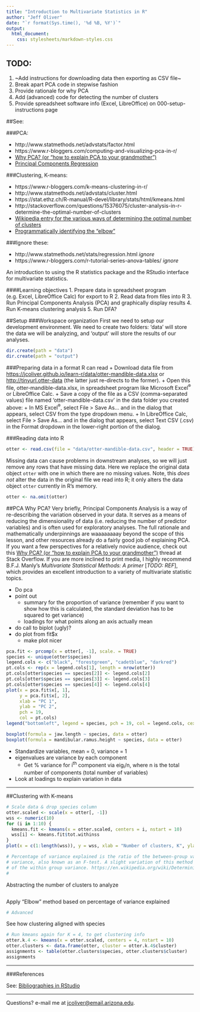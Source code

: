 ```yaml
---
title: "Introduction to Multivariate Statistics in R"
author: "Jeff Oliver"
date: "`r format(Sys.time(), '%d %B, %Y')`"
output: 
  html_document:
    css: stylesheets/markdown-styles.css
---
```


## TODO:
1. ~Add instructions for downloading data then exporting as CSV file~
2. Break apart PCA code in stepwise fashion
3. Provide rationale for why PCA
4. Add (advanced) code for detecting the number of clusters
5. Provide spreadsheet software info (Excel, LibreOffice) on 000-setup-instructions page


##See: 

###PCA:

+ http://www.statmethods.net/advstats/factor.html
+ https://www.r-bloggers.com/computing-and-visualizing-pca-in-r/
+ [Why PCA? (or "how to explain PCA to your grandmother")](http://stats.stackexchange.com/questions/2691/making-sense-of-principal-component-analysis-eigenvectors-eigenvalues)
+ [Principal Components Regression](https://www.r-bloggers.com/performing-principal-components-regression-pcr-in-r/)

###Clustering, K-means:

+ https://www.r-bloggers.com/k-means-clustering-in-r/
+ http://www.statmethods.net/advstats/cluster.html
+ https://stat.ethz.ch/R-manual/R-devel/library/stats/html/kmeans.html
+ http://stackoverflow.com/questions/15376075/cluster-analysis-in-r-determine-the-optimal-number-of-clusters
+ [Wikipedia entry for the various ways of determining the optimal number of clusters](https://en.wikipedia.org/wiki/Determining_the_number_of_clusters_in_a_data_set)
+ [Programmatically identifying the "elbow"](http://stackoverflow.com/questions/2018178/finding-the-best-trade-off-point-on-a-curve)

###Ignore these:

+ http://www.statmethods.net/stats/regression.html _ignore_
+ https://www.r-bloggers.com/r-tutorial-series-anova-tables/ _ignore_

An introduction to using the R statistics package and the RStudio interface for multivariate statistics.

####Learning objectives
1. Prepare data in spreadsheet program (e.g. Excel, LibreOffice Calc) for export to R
2. Read data from files into R
3. Run Principal Components Analysis (PCA) and graphically display results
4. Run K-means clustering analysis
5. Run DFA?

##Setup
###Workspace organization
First we need to setup our development environment. We need to create two folders: 'data' will store the data we will be analyzing, and 'output' will store the results of our analyses.
```r
dir.create(path = "data")
dir.create(path = "output")
```

###Preparing data in a format R can read
+ Download data file from [https://jcoliver.github.io/learn-r/data/otter-mandible-data.xlsx](https://jcoliver.github.io/learn-r/data/otter-mandible-data.xlsx) or [http://tinyurl.otter-data](http://tinyurl.otter-data) (the latter just re-directs to the former).
+ Open this file, otter-mandible-data.xlsx, in spreadsheet program like Microsoft Excel<sup>&reg;</sup> or LibreOffice Calc.
+ Save a copy of the file as a CSV (comma-separated values) file named 'otter-mandible-data.csv' in the data folder you created above:
    + In MS Excel<sup>&reg;</sup>, select File > Save As... and in the dialog that appears, select CSV from the type dropdown menu.
    + In LibreOffice Calc, select File > Save As... and in the dialog that appears, select Text CSV (.csv) in the Format dropdown in the lower-right portion of the dialog.

###Reading data into R
```r
otter <- read.csv(file = "data/otter-mandible-data.csv", header = TRUE)
```
  
Missing data can cause problems in downstream analyses, so we will just remove any rows that have missing data. Here we replace the original data object `otter` with one in which there are no missing values. Note, this _does not_ alter the data in the original file we read into R; it only alters the data object `otter` currently in R's memory.
```r
otter <- na.omit(otter)
```

##PCA
Why PCA? Very briefly, Principal Components Analysis is a way of re-describing the variation observed in your data. It serves as a means of reducing the dimensionality of data (i.e. reducing the number of predictor variables) and is often used for exploratory analyses. The full rationale and mathematically underpinnings are waaaaaaaay beyond the scope of this lesson, and other resources already do a fairly good job of explaining PCA. If you want a few perspectives for a relatively novice audience, check out this [Why PCA? (or "how to explain PCA to your grandmother")](http://stats.stackexchange.com/questions/2691/making-sense-of-principal-component-analysis-eigenvectors-eigenvalues) thread at Stack Overflow. If you are more inclined to print media, I highly recommend B.F.J. Manly's _Multivariate Statistical Methods: A primer_ [*TODO: REF*], which provides an excellent introduction to a variety of multivariate statistic topics.

+ Do pca
+ point out
    + summary for the proportion of variance (remember if you want to show how this is calculated, the standard deviation has to be squared to get variance)
    + loadings for what points along an axis actually mean
+ do call to biplot (ugly)?
+ do plot from fit$x
  + make plot nicer

```r
pca.fit <- prcomp(x = otter[, -1], scale. = TRUE)
species <- unique(otter$species)
legend.cols <- c("black", "forestgreen", "cadetblue", "darkred")
pt.cols <- rep(x = legend.cols[1], length = nrow(otter))
pt.cols[otter$species == species[2]] <- legend.cols[2]
pt.cols[otter$species == species[3]] <- legend.cols[3]
pt.cols[otter$species == species[4]] <- legend.cols[4]
plot(x = pca.fit$x[, 1],
     y = pca.fit$x[, 2],
     xlab = "PC 1",
     ylab = "PC 2",
     pch = 19,
     col = pt.cols)
legend("bottomleft", legend = species, pch = 19, col = legend.cols, cex = 0.8)

boxplot(formula = jaw.length ~ species, data = otter)
boxplot(formula = mandibular.ramus.height ~ species, data = otter)
```

+ Standardize variables, mean = 0, variance = 1
+ eigenvalues are variance by each component
  + Get % variance for i^th^ component via eig~i~/n, where n is the total number of components (total number of variables)
+ Look at loadings to explain variation in data

***

##Clustering with K-means

```r
# Scale data & drop species column
otter.scaled <- scale(x = otter[, -1])
wss <- numeric(10)
for (i in 1:10) {
  kmeans.fit <- kmeans(x = otter.scaled, centers = i, nstart = 10)
  wss[i] <- kmeans.fit$tot.withinss
}
plot(x = c(1:length(wss)), y = wss, xlab = "Number of clusters, K", ylab = "Total within SS", type = "b")

# Percentage of variance explained is the ratio of the between-group variance to the total 
# variance, also known as an F-test. A slight variation of this method plots the curvature 
# of the within group variance. https://en.wikipedia.org/wiki/Determining_the_number_of_clusters_in_a_data_set
# 

```

Abstracting the number of clusters to analyze
```r
```

Apply "Elbow" method based on percentage of variance explained
```r
# Advanced
```

See how clustering aligned with species
```r
# Run kmeans again for K = 4, to get clustering info
otter.k.4 <- kmeans(x = otter.scaled, centers = 4, nstart = 10)
otter.clusters <- data.frame(otter, cluster = otter.k.4$cluster)
assignments <- table(otter.clusters$species, otter.clusters$cluster)
assignments

```

***

###References

See: [Bibliographies in RStudio](http://rmarkdown.rstudio.com/authoring_bibliographies_and_citations.html)

***

Questions?  e-mail me at <a href="mailto:jcoliver@email.arizona.edu">jcoliver@email.arizona.edu</a>.